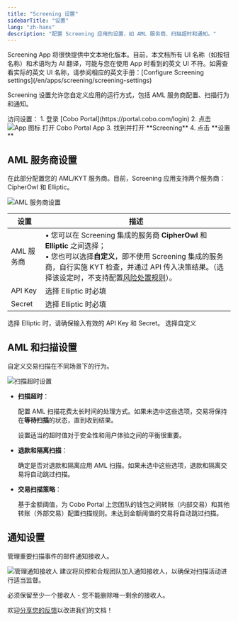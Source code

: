 ```yaml
---
title: "Screening 设置"
sidebarTitle: "设置"
lang: "zh-hans"
description: "配置 Screening 应用的设置，如 AML 服务商、扫描超时和通知。"
---
```


<Note>
Screening App 将很快提供中文本地化版本。目前，本文档所有 UI 名称（如按钮名称）和术语均为 AI 翻译，可能与您在使用 App 时看到的英文 UI 不符。如需查看实际的英文 UI 名称，请参阅相应的英文手册：[Configure Screening settings](/en/apps/screening/screening-settings)
</Note>

Screening 设置允许您自定义应用的运行方式，包括 AML 服务商配置、扫描行为和通知。

<Info>
访问设置：
1. 登录 [Cobo Portal](https://portal.cobo.com/login)
2. 点击 <img src="/en/images/common/icon_apps.svg" className="icon" alt="App 图标"/> 打开 Cobo Portal App
3. 找到并打开 **Screening**
4. 点击 **设置**
</Info>

## AML 服务商设置

在此部分配置您的 AML/KYT 服务商。目前，Screening 应用支持两个服务商：CipherOwl 和 Elliptic。

<img src="/en/images/portal-apps/screening/settings-provider.png" className="screenshot_modal" alt="AML 服务商设置"/>

| 设置 | 描述 |
| --- | --- |
| AML 服务商 | • 您可以在 Screening 集成的服务商 **CipherOwl** 和 **Elliptic** 之间选择；<br/>• 您也可以选择**自定义**，即不使用 Screening 集成的服务商，自行实施 KYT 检查，并通过 API 传入决策结果。（选择该设定时，不支持配置[风险处置规则](/cn/apps/screening/risk-policies)）。 |
| API Key | 选择 Elliptic 时必填 |
| Secret | 选择 Elliptic 时必填 |

<Note>选择 Elliptic 时，请确保输入有效的 API Key 和 Secret。</Note>
<Note>选择自定义

## AML 和扫描设置

自定义交易扫描在不同场景下的行为。

<img src="/en/images/portal-apps/screening/settings-aml.png" className="screenshot_modal" alt="扫描超时设置"/>

- **扫描超时**：

    配置 AML 扫描花费太长时间的处理方式。如果未选中这些选项，交易将保持在**等待扫描**的状态，直到收到结果。

    <Info>设置适当的超时值对于安全性和用户体验之间的平衡很重要。</Info>

- **退款和隔离扫描**：

    确定是否对退款和隔离应用 AML 扫描。如果未选中这些选项，退款和隔离交易将自动跳过扫描。

- **交易扫描策略**：

    基于金额阈值，为 Cobo Portal 上您团队的钱包之间转账（内部交易）和其他转账（外部交易）配置扫描规则。未达到金额阈值的交易将自动跳过扫描。

## 通知设置

管理重要扫描事件的邮件通知接收人。

<img src="/en/images/portal-apps/screening/settings-notification.png" className="screenshot_modal" alt="管理通知接收人"/>

<Note>
建议将风控和合规团队加入通知接收人，以确保对扫描活动进行适当监督。
</Note>

<Info>必须保留至少一个接收人 - 您不能删除唯一剩余的接收人。</Info>

<Tip>欢迎[分享您的反馈](https://forms.zohopublic.com/cobo/form/DocumentFeedbackForm/formperma/QvLOhxJv1_JMsJ-1dleZ8Itb_7rzN-LtgvsDdxosoVI?referrername=manuals)以改进我们的文档！</Tip>

